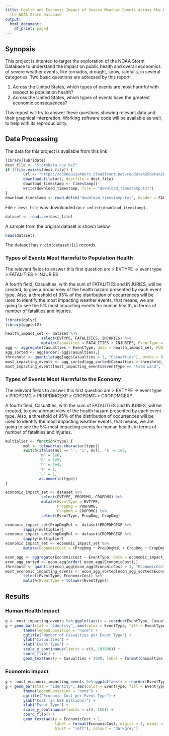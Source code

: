 ```yaml
---
title: Health and Economic Impact of Severe Weather Events Across the USA - Exploring
  the NOAA Storm Database
output:
  html_document:
    df_print: paged
---
```


## Synopsis

This project is intented to target the exploration of the NOAA Storm Database to understand the impact on public health and overall economics of severe weather events, like tornados, drought, snow, rainfalls, in several categories. Two basic questions are adressed by this report:

1. Across the United States, which types of events are most harmful with respect to population health?
2. Across the United States, which types of events have the greatest economic consequences?

This repost will try to answer these questions showing relevant data and their graphical interpretion. Working software code will be available as well, to help with its reproducibility.

## Data Processing

The data for this project is available from this link
```r
library(lubridate)
dest_file <- "StormData.csv.bz2"
if (!file.exists(dest_file)) {
        url <- "https://d396qusza40orc.cloudfront.net/repdata%2Fdata%2FStormData.csv.bz2"
        download.file(url, destfile = dest_file)
        download_timestamp <- timestamp()
        write(download_timestamp, file = "download_timestamp.txt")
}
download_timestamp <- read.delim("download_timestamp.txt", header = FALSE)
```

File `r dest_file` was downloaded on `r unlist(download_timestamp)`.

```r
dataset <- read.csv(dest_file)
```

A sample from the original dataset is shown below
```r
head(dataset)
```

The dataset has `r dim(dataset)[1]` records. 

### Types of Events Most Harmful to Population Health

The relevant fields to answer this first question are
> EVTYPE -> event type
> FATALITIES
> INJURIES

A fourth field, Casualties, with the sum of FATALITIES and INJURIES, will be created, to give a broad view of the
health hazard presented by each event type. Also, a threshold of 95% of the distribution of occurrences will be used to identify the most impacting weather events, that means, we are going to see the 5% most impacting events for human health, in terms of number of fatalities and injuries.

```r
library(dplyr)
library(ggplot2)
```

```r
health_impact_set <- dataset %>%
                select(EVTYPE, FATALITIES, INJURIES) %>%
                mutate(Casualties = FATALITIES + INJURIES, EventType = tolower(EVTYPE))
agg <- aggregate(Casualties ~ EventType, data = health_impact_set, FUN = sum)
agg_sorted <- agg[order(-agg$Casualties),]
threshold <- quantile(agg[agg$Casualties > 1, "Casualties"], probs = 0.95)
most_impacting_events <- agg_sorted[agg_sorted$Casualties > threshold,]
most_impacting_events[most_impacting_events$EventType == "tstm wind", "EventType"] = "marine thunderstorm wind"
```

### Types of Events Most Harmful to the Economy

The relevant fields to answer this first question are
> EVTYPE -> event type
> PROPDMG
> PROPDMGEXP
> CROPDMG
> CROPDMGEXP

A fourth field, Casualties, with the sum of FATALITIES and INJURIES, will be created, to give a broad view of the
health hazard presented by each event type. Also, a threshold of 95% of the distribution of occurrences will be used to identify the most impacting weather events, that means, we are going to see the 5% most impacting events for human health, in terms of number of fatalities and injuries.

```r
multiplier <- function(type) {
        mul <- tolower(as.character(type))
        switch(ifelse(mul == '', '1', mul), 'k' = 1e3,
               'm' = 1e6,
               'b' = 1e9,
               'h' = 1e4,
               '+' = 1,
               '-' = 1,
               as.numeric(type))
}

economic_impact_set <- dataset %>%
                select(EVTYPE, PROPDMG, CROPDMG) %>%
                mutate(EventType = EVTYPE,
                       PropDmg = PROPDMG,
                       CropDmg = CROPDMG) %>%
                select(EventType, PropDmg, CropDmg)

economic_impact_set$PropDmgMul <- dataset$PROPDMGEXP %>%
        sapply(multiplier)
economic_impact_set$CropDmgMul <- dataset$CROPDMGEXP %>%
        sapply(multiplier)
economic_impact_set <- economic_impact_set %>%
        mutate(EconomicCost = (PropDmg * PropDmgMul + CropDmg * CropDmgMul) / 1e9)

econ_agg <- aggregate(EconomicCost ~ EventType, data = economic_impact_set, FUN = sum)
econ_agg_sorted <- econ_agg[order(-econ_agg$EconomicCost),]
threshold <- quantile(econ_agg[econ_agg$EconomicCost > 1, "EconomicCost"], probs = 0.75)
most_economic_impacting_events <- econ_agg_sorted[econ_agg_sorted$EconomicCost > threshold,] %>%
        select(EventType, EconomicCost) %>%
        mutate(EventType = tolower(EventType))
```

## Results

### Human Health Impact
```r
g <- most_impacting_events %>% ggplot(aes(x = reorder(EventType, Casualties), Casualties))
g + geom_bar(stat = "identity", aes(color = EventType, fill = EventType)) +
        theme(legend.position = "none") +
        ggtitle("Number of Casualties per Event Type") +
        ylab("Casualties") +
        xlab("Event Type") +
        scale_y_continuous(limits = c(0, 103000)) +
        coord_flip() +
        geom_text(aes(y = Casualties + 1000, label = format(Casualties, big.mark = ",", scientific = FALSE), hjust = "left"), colour = "darkgrey")
```

### Economic Impact

```r
g <- most_economic_impacting_events %>% ggplot(aes(x = reorder(EventType, EconomicCost), EconomicCost))
g + geom_bar(stat = "identity", aes(color = EventType, fill = EventType)) +
        theme(legend.position = "none") +
        ggtitle("Economic Cost per Event Type") +
        ylab("Cost (in US$ billions)") +
        xlab("Event Type") +
        scale_y_continuous(limits = c(0, 160)) +
        coord_flip() +
        geom_text(aes(y = EconomicCost + 1,
                      label = format(EconomicCost, digits = 3, nsmal = 2, big.mark = ",", scientific = FALSE),
                      hjust = "left"), colour = "darkgrey")

```
